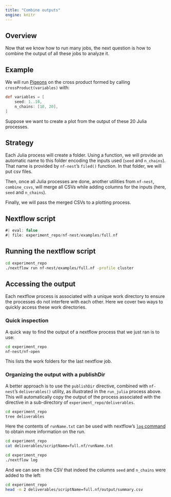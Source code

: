 ```yaml
---
title: "Combine outputs"
engine: knitr
---
```


## Overview 

Now that we know how to run many jobs, the next question is 
how to combine the output of all these jobs to analyze it. 


## Example

We will run [Pigeons](https://github.com/Julia-Tempering/Pigeons.jl) 
on the cross product formed by calling `crossProduct(variables)` with:

```groovy
def variables = [
    seed: 1..10,
    n_chains: [10, 20], 
]
```

Suppose we want to create a plot from the output of these 
20 Julia processes. 


## Strategy 

Each Julia process will create a folder. Using a function, 
we will provide an automatic name to this folder encoding the 
inputs used (`seed` and `n_chains`). That name is provided 
by `nf-nest`'s `filed()` function. 
In that folder, we will  
put csv files.

Then, once all Julia processes are done, another utilities 
from `nf-nest`, `combine_csvs`, will merge all CSVs while 
adding columns for the inputs (here, `seed` and `n_chains`).

Finally, we will pass the merged CSVs to a plotting process.


## Nextflow script

```groovy
#| eval: false
#| file: experiment_repo/nf-nest/examples/full.nf
```


## Running the nextflow script

```bash
cd experiment_repo
./nextflow run nf-nest/examples/full.nf -profile cluster 
```


## Accessing the output

Each nextflow process is associated with a unique work directory to 
ensure the processes do not interfere with each other. Here we cover two 
ways to quickly access these work directories. 

### Quick inspection

A quick way to find the  output 
of a nextflow process that we just ran is to use:

```bash
cd experiment_repo 
nf-nest/nf-open
```

This lists the work folders for the last nextflow job. 


### Organizing the output with a publishDir

A better approach is to use the `publishDir` directive, 
combined with `nf-nest`'s `deliverables()` utility, as 
illustrated in the `run_julia` process above. 
This will automatically copy the output of the process 
associated with the directive in a sub-directory of 
`experiment_repo/deliverables`. 

```bash
cd experiment_repo
tree deliverables
```

Here the contents of `runName.txt` can be used with nextflow's 
[`log` command](https://www.nextflow.io/docs/latest/reports.html) 
to obtain more information on the run.

```bash
cd experiment_repo
cat deliverables/scriptName=full.nf/runName.txt 
```

```bash
cd experiment_repo
./nextflow log
```

And we can see in the CSV that indeed the columns `seed` and `n_chains` 
were added to the left:

```bash
cd experiment_repo
head -n 2 deliverables/scriptName=full.nf/output/summary.csv 
```